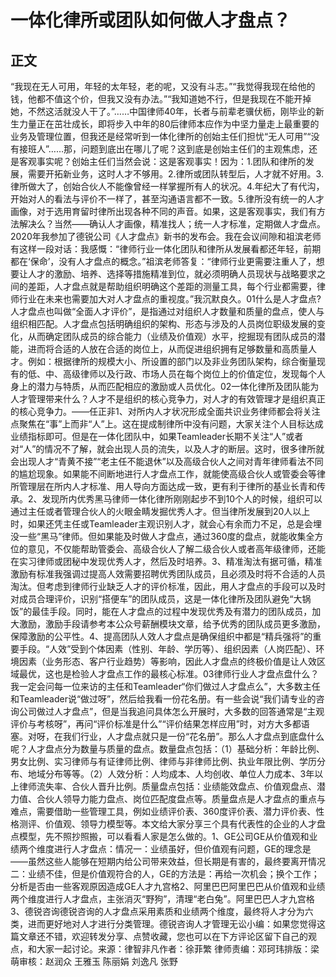 # 一体化律所或团队如何做人才盘点？
## 正文
“我现在无人可用，年轻的太年轻，老的呢，又没有斗志。”“我觉得我现在给他的钱，他都不值这个价，但我又没有办法。”“我知道她不行，但是我现在不能开掉她，不然这活就没人干了。”……中国律师40年，长者与前辈老骥伏枥，刚毕业的新生力量正在茁壮成长，即将步入中年的80后律师本应作为中坚力量走上最重要的业务及管理位置，但我还是经常听到一体化律所的创始主任们担忧“无人可用”“没有接班人”……那，问题到底出在哪儿了呢？这到底是创始主任们的主观焦虑，还是客观事实呢？创始主任们当然会说：这是客观事实！因为：1.团队和律所的发展，需要开拓新业务，这时人才不够用。2.律所或团队转型后，人才就不好用。3.律所做大了，创始合伙人不能像曾经一样掌握所有人的状况。4.年纪大了有代沟，开始对人的看法与评价不一样了，甚至沟通语言都不一致。5.律所没有统一的人才画像，对于选用育留时律所出现各种不同的声音。如果，这是客观事实，我们有方法解决么？当然——确认人才画像，精准找人；统一人才标准，定期做人才盘点。2020年我参加了德锐公司《人才盘点》新书的发布会。我在会议间隙和祖滨老师有这样一段对话：我感慨：“律师行业一体化团队和律所从发展看都还年轻，前期都在‘保命’，没有人才盘点的概念。”祖滨老师答复：“律师行业更需要注重人了，想要让人才的激励、培养、选择等措施精准到位，就必须明确人员现状与战略要求之间的差距，人才盘点就是帮助组织明确这个差距的测量工具，每个行业都需要，律师行业在未来也需要加大对人才盘点的重视度。”我沉默良久。01什么是人才盘点?人才盘点也叫做“全面人才评价”，是指通过对组织人才数量和质量的盘点，使人与组织相匹配。人才盘点包括明确组织的架构、形态与涉及的人员岗位职级发展的变化，从而确定团队成员的综合能力（业绩及价值观）水平，挖掘现有团队成员的潜能，进而将合适的人放在合适的岗位上，从而促进组织拥有足够数量和高质量人才。例如：根据律所的规模大小、所设置的部门以及非业务团队架构，综合衡量现有的低、中、高级律师以及行政、市场人员在每个岗位上的价值定位，发现每个人身上的潜力与特质，从而匹配相应的激励或人员优化。02一体化律所及团队能为人才管理带来什么？人才不是组织的核心竞争力，对人才的有效管理才是组织真正的核心竞争力。——任正非1、对所内人才状况形成全面共识业务律师都会将关注点聚焦在“事”上而非“人”上。这在提成制律所中没有问题，大家关注个人目标达成业绩指标即可。但是在一体化团队中，如果Teamleader长期不关注“人”或者对“人”的情况不了解，就会出现人员的流失，以及人才的断层。这时，很多律所就会出现人才“青黄不接”“老主任不能退休”以及高级合伙人之间对青年律师看法不同的尴尬现象。如果能不间断地进行人才盘点工作，就能使高级合伙人或管委会等律所管理层在所内人才标准、用人导向方面达成一致，更有利于律所的基业长青和传承。2、发现所内优秀黑马律师一体化律所刚刚起步不到10个人的时候，组织可以通过主任或者管理合伙人的火眼金睛发掘优秀人才。但当律所发展到20人以上时，如果还凭主任或Teamleader主观识别人才，就会心有余而力不足，总是会埋没一些“黑马”律师。但如果能及时做人才盘点，通过360度的盘点，就能收集全方位的意见，不仅能帮助管委会、高级合伙人了解二级合伙人或者高年级律师，还能在实习律师或团秘中发现优秀人才，然后及时培养。3、精准淘汰有据可循，精准激励有标准我强调过提高人效需要招聘优秀团队成员，且必须及时将不合适的人员淘汰。但考虑到律师行业缺乏人才的评价标准，因此，用人才盘点的手段可以及时对成员合理评价，识别“搭便车”的团队成员，这是一体化律所及团队避免“大锅饭”的最佳手段。同时，能在人才盘点的过程中发现优秀及有潜力的团队成员，加大激励，激励手段请参考本公众号薪酬模块文章，给予优秀的团队成员更多激励，保障激励的公平性。4、提高团队人效人才盘点是确保组织中都是“精兵强将”的重要手段。“人效”受到个体因素（性别、年龄、学历等）、组织因素（人岗匹配）、环境因素（业务形态、客户行业趋势）等影响，因此人才盘点的终极价值是让人效区域最优，这也是检验人才盘点工作的最核心标准。03律师行业人才盘点盘什么？我一定会问每一位来访的主任和Teamleader“你们做过人才盘点么”，大多数主任和Teamleader说“做过呀”，然后给我看一份花名册。有一些会说“我们请专业的咨询公司做过人才盘点”，但是当我追问具体怎么开展时，大多数的回答通常是“主观评价与考核呀”，再问“评价标准是什么”“评价结果怎样应用”时，对方大多都语塞。对呀，在我们行业，人才盘点就只是一份“花名册”。那么人才盘点到底盘什么呢？人才盘点分为数量与质量的盘点。数量盘点包括：（1）基础分析：年龄比例、男女比例、实习律师与有证律师比例、律师与非律师比例、执业年限比例、学历分布、地域分布等等。（2）人效分析：人均成本、人均创收、单位人力成本、3年以上律师流失率、合伙人晋升比例。质量盘点包括：业绩能效盘点、价值观盘点、潜力值、合伙人领导力能力盘点、岗位匹配度盘点等。质量盘点是人才盘点的重点与难点，需要借助一些管理工具，例如业绩评价表、360度评价表、潜力评价表、性格测评、价值观、领导力模型等。本文给大家分享三个具有代表性的企业的人才盘点模型，先不照抄照搬，可以看看人家是怎么做的。1、GE公司GE从价值观和业绩两个维度进行人才盘点：情况一：业绩虽好，但价值观有问题，GE的理念是——虽然这些人能够在短期内给公司带来效益，但长期是有害的，最终要离开情况二：业绩不佳，但是价值观符合的人，GE的方法是：再给一次机会；换个工作；分析是否由一些客观原因造成GE人才九宫格2、阿里巴巴阿里巴巴从价值观和业绩两个维度进行人才盘点，主张消灭“野狗”，清理“老白兔”。阿里巴巴人才九宫格3、德锐咨询德锐咨询的人才盘点采用素质和业绩两个维度，最终将人才分为六类，进而更好地对人才进行分类管理。德锐咨询人才管理无讼小编：如果您觉得这篇文章还不错，欢迎转发分享、点赞收藏，您也可以在下方评论区留下自己的观点，和大家一起讨论。来源：律智非凡作者：徐菲繁 律师责编：邓珂玮排版：梁萌审核：赵润众 王雅玉 陈丽娟 刘逸凡 张野
